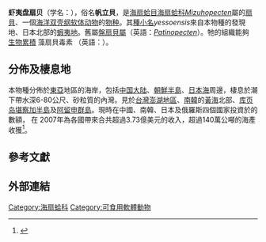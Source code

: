 {{Speciesbox
 |image=Mizuhopecten yessoensis.jpg
 |taxon=Mizuhopecten yessoensis
 |authority = Jay, 1857
 |synonyms =
*''Pecten yessoensis'' {{small|Jay, 1857}}
*''Patinopecten yessoensis'' 
}}

'''虾夷盘扇贝'''（学名：''{{lang|la|Mizuhopecten yessoensis}}''），俗名'''帆立貝'''，是[[海扇蛤目|海扇蛤目]][[海扇蛤科|海扇蛤科]]''[[Mizuhopecten|Mizuhopecten]]''屬的[[扇貝|扇貝]]、一個[[海洋生物|海洋]][[双壳纲|双壳纲]][[软体动物|软体动物]]的[[物种|物种]]。其[[種小名|種小名]]''yessoensis''來自本物種的發現地、日本北部的[[蝦夷地|蝦夷地]]。舊屬[[盤扇貝屬|盤扇貝屬]]（英語：''[[Patinopecten|Patinopecten]]''）{{r|shell_3700}}。牠的組織能夠 <!-- [[bioaccumulate|bioaccumulate]] -->[[生物累積|生物累積]] 藻扇貝毒素 （英語：{{tsl|en|yessotoxin|}}）。

==分佈及棲息地==
本物種分佈於[[東亞|東亞]]地區的海岸，包括[[中国大陆|中国大陆]]{{r|shell_3700|zgdwz}}、[[朝鮮半島|朝鮮半島]]{{r|fao}}、[[日本海|日本海]]周邊，棲息於潮下帶水深6-80公尺、砂粒質的內灣{{r|shell_3700}}。見於[[台灣|台灣]][[澎湖地區|澎湖地區]]{{r|shell_3700|shelldoc_320101112001}}、[[南韓|南韓]]{{r|shell_3700|shelldoc_720090224017}}的[[黃海|黃海]]北部{{r|zgdwz|shelldoc_720090224017}}、[[库页岛|库页岛]][[堪察加半島|堪察加半島]]及[[阿留申群島|阿留申群島]]{{r|fao}}。現時在中國、南韓、日本及俄羅斯四個國家投資於{{tsl|en|Scallop aquaculture|扇貝養殖業}}的數額， 在 2007年為各國帶來合共超過3.73億美元的收入，超過140萬公噸的海產收獲<ref>{{cite web |url=http://www.fao.org/fishery/culturedspecies/Mizuhopecten_yessoensis/en |title=Mizuhopecten yessoensis |author= |date= |work=Fisheries Global Information System |publisher=Food and Agriculture Organization of the United Nations |accessdate=26 November 2010}}</ref>。

==參考文獻==
{{reflist|refs=<ref name="shell_3700">{{cite web
 |url=http://shell.sinica.edu.tw/chinese/shellbase_detail.php?science_no=3700
 |title=国际贝库：虾夷盘扇贝
 |publisher=台湾贝类资料库
 |access-date=2018-12-05
 |language=zh-hant
 |archive-date=2021-04-16
 |archive-url=https://web.archive.org/web/20210416085550/https://shell.sinica.edu.tw/chinese/shellbase_detail.php?science_no=3700
 |dead-url=no
 }}</ref>
<ref name="shelldoc_320101112001">{{shelldoc_320101112001}}</ref><ref name="shelldoc_720090224017">{{shelldoc_720090224017}}</ref>
<ref name="zgdwz">{{shelldoc/王禎瑞2002}}</ref>
}}

==外部連結==
{{Taxonbar}}
[[Category:海扇蛤科|Category:海扇蛤科]]
[[Category:可食用軟體動物|Category:可食用軟體動物]]
{{Mollusc-stub}}